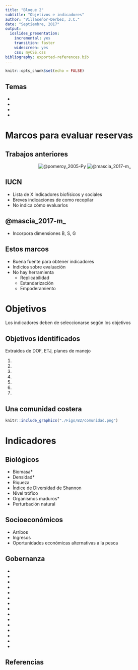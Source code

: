 ```yaml
---
title: "Bloque 2"
subtitle: "Objetivos e indicadores"
author: "Villaseñor-Derbez, J.C."
date: "Septiembre, 2017"
output:
  ioslides_presentation:
    incremental: yes
    transition: faster
    widescreen: yes
    css: myCSS.css
bibliography: exported-references.bib
---
```


<script src="https://ajax.googleapis.com/ajax/libs/jquery/1.12.2/jquery.min.js"></script>

<script>
    $(document).ready(function() {
    $('slide:not(.title-slide, .backdrop, .segue)').append('<footer></footer>');    
    $('footer').attr('label', 'Bloque 2: Objetivos e indicadores');

  })
</script>

<style>
  footer:after {
    font-size: 12pt;
    content: attr(label);
    position: absolute;
    bottom: 20px;
    left: 60px;
    line-height: 1.9;
    display: block;
  }
</style>

```r
knitr::opts_chunk$set(echo = FALSE)
```

## Temas

-
-
-
-


# Marcos para evaluar reservas

## Trabajos anteriores

<center>
![@pomeroy_2005-Py](Figs/B2/IUCN.png) ![@mascia_2017-m_](Figs/B2/Mascia.PNG)
</center>

## IUCN

- Lista de X indicadores biofísicos y sociales
- Breves indicaciones de como recopilar
- No indica cómo evaluarlos

## @mascia_2017-m_

- Incorpora dimensiones B, S, G

## Estos marcos

- Buena fuente para obtener indicadores
- Indicios sobre evaluación
- No hay herramienta
    - Replicabilidad
    - Estandarización
    - Empoderamiento

# Objetivos

Los indicadores deben de seleccionarse según los objetivos

## Objetivos identificados

Extraidos de DOF, ETJ, planes de manejo

1. 
2. 
3. 
4. 
5. 
6. 
7. 

## Una comunidad costera

```r
knitr::include_graphics("./Figs/B2/comunidad.png")
```

# Indicadores

## Biológicos

- Biomasa\*
- Densidad\*
- Riqueza
- Índice de Diversidad de Shannon
- Nivel trófico
- Organismos maduros\*
- Perturbación natural

## Socioeconómicos

- Arribos
- Ingresos
- Oportunidades económicas alternativas a la pesca

## Gobernanza

-
-
-
-
-
-
-
-
-
-
-
-
-
-
-


## Referencias








